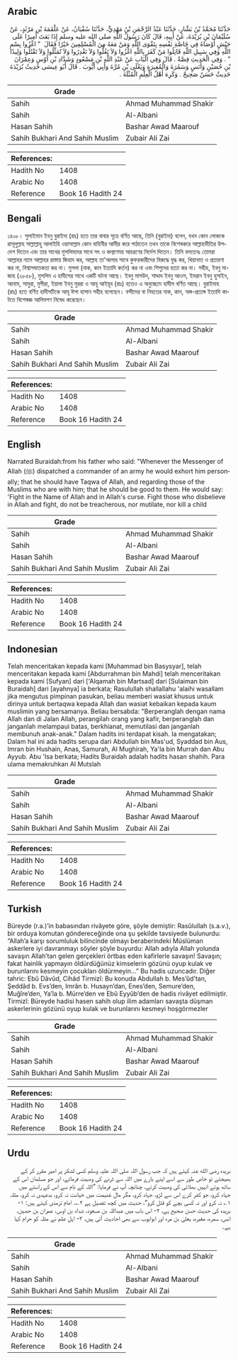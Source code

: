 ## Arabic


<div dir="rtl" lang="ar" style={{fontSize:'larger',backgroundColor:'#f8f9fa',padding:20}}>
حَدَّثَنَا مُحَمَّدُ بْنُ بَشَّارٍ، حَدَّثَنَا عَبْدُ الرَّحْمَنِ بْنُ مَهْدِيٍّ، حَدَّثَنَا سُفْيَانُ، عَنْ عَلْقَمَةَ بْنِ مَرْثَدٍ، عَنْ سُلَيْمَانَ بْنِ بُرَيْدَةَ، عَنْ أَبِيهِ، قَالَ كَانَ رَسُولُ اللَّهِ صلى الله عليه وسلم إِذَا بَعَثَ أَمِيرًا عَلَى جَيْشٍ أَوْصَاهُ فِي خَاصَّةِ نَفْسِهِ بِتَقْوَى اللَّهِ وَمَنْ مَعَهُ مِنَ الْمُسْلِمِينَ خَيْرًا فَقَالَ ‏ "‏ اغْزُوا بِسْمِ اللَّهِ وَفِي سَبِيلِ اللَّهِ قَاتِلُوا مَنْ كَفَرَ بِاللَّهِ اغْزُوا وَلاَ تَغُلُّوا وَلاَ تَغْدِرُوا وَلاَ تُمَثِّلُوا وَلاَ تَقْتُلُوا وَلِيدًا ‏"‏ ‏.‏ وَفِي الْحَدِيثِ قِصَّةٌ ‏.‏ قَالَ وَفِي الْبَابِ عَنْ عَبْدِ اللَّهِ بْنِ مَسْعُودٍ وَشَدَّادِ بْنِ أَوْسٍ وَعِمْرَانَ بْنِ حُصَيْنٍ وَأَنَسٍ وَسَمُرَةَ وَالْمُغِيرَةِ وَيَعْلَى بْنِ مُرَّةَ وَأَبِي أَيُّوبَ ‏.‏ قَالَ أَبُو عِيسَى حَدِيثُ بُرَيْدَةَ حَدِيثٌ حَسَنٌ صَحِيحٌ ‏.‏ وَكَرِهَ أَهْلُ الْعِلْمِ الْمُثْلَةَ ‏.‏
</div>
<div style={{backgroundColor:'#f8f9fa',padding:20, marginBottom: 10}}><table> <thead> <tr> <th>Grade</th> <th></th> </tr> </thead> <tbody> <tr><td>Sahih</td><td>Ahmad Muhammad Shakir</td></tr><tr><td>Sahih</td><td>Al-Albani</td></tr><tr><td>Hasan Sahih</td><td>Bashar Awad Maarouf</td></tr><tr><td>Sahih Bukhari And Sahih Muslim</td><td>Zubair Ali Zai</td></tr></tbody></table><table> <thead> <tr> <th>References:</th> <th></th> </tr> </thead> <tbody><tr><td>Hadith No</td><td>1408</td></tr><tr><td>Arabic No</td><td>1408</td></tr><tr><td>Reference</td><td>Book 16 Hadith 24</td></tr></tbody></table></div>

## Bengali


<div dir="ltr" lang="bn" style={{fontSize:'larger',backgroundColor:'#f8f9fa',padding:20}}>
১৪০৮। সুলাইমান ইবনু বুরাইদা (রাঃ) হতে তার বাবার সূত্রে বর্ণিত আছে, তিনি (বুরাইদা) বলেন, যখন কোন লোককে রাসূলুল্লাহ সাল্লাল্লাহু আলাইহি ওয়াসাল্লাম কোন বাহিনীর আমীর করে পাঠাতেন তখন তাকে বিশেষকরে আল্লাহভীতির উপদেশ দিতেন এবং তার সাথের মুসলিমদের সাথে সৎ ও কল্যাণময় আচরণের নির্দেশ দিতেন। তিনি বলতেনঃ তোমরা আল্লাহর নামে আল্লাহর রাস্তায় জিহাদ কর, আল্লাহ তা'আলার সাথে কুফরকারীদের বিরুদ্ধে যুদ্ধ কর, খিয়ানাত ও প্রতারণা কর না, বিশ্বাসঘাতকতা কর না। মুসলা (নাক, কান ইত্যাদি কর্তন) কর না এবং শিশুদের হত্যা কর না। সহীহ, ইবনু মা-জাহ (২৮৫৮), মুসলিম এ হাদীসের সাথে একটি ঘটনা আছে। ইবনু মাসউদ, শাদ্দাদ ইবনু আওস, ইমরান ইবনু হুসাইন, আনাম, সামুরা, মুগীরা, ইয়ালা ইবনু মুররা ও আবূ আইয়ূব (রাঃ) হতেও এ অনুচ্ছেদে হাদীস বর্ণিত আছে। বুরাইদাহ (রাঃ) হতে বর্ণিত হাদীসটিকে আবূ ঈসা হাসান সহীহ বলেছেন। বন্দীদের বা নিহতের নাক, কান, অঙ্গ-প্রত্যঙ্গ ইত্যাদি কাটতে বিশেষজ্ঞ আলিমগণ নিষেধ করেছেন।
</div>
<div style={{backgroundColor:'#f8f9fa',padding:20, marginBottom: 10}}><table> <thead> <tr> <th>Grade</th> <th></th> </tr> </thead> <tbody> <tr><td>Sahih</td><td>Ahmad Muhammad Shakir</td></tr><tr><td>Sahih</td><td>Al-Albani</td></tr><tr><td>Hasan Sahih</td><td>Bashar Awad Maarouf</td></tr><tr><td>Sahih Bukhari And Sahih Muslim</td><td>Zubair Ali Zai</td></tr></tbody></table><table> <thead> <tr> <th>References:</th> <th></th> </tr> </thead> <tbody><tr><td>Hadith No</td><td>1408</td></tr><tr><td>Arabic No</td><td>1408</td></tr><tr><td>Reference</td><td>Book 16 Hadith 24</td></tr></tbody></table></div>

## English


<div dir="ltr" lang="en" style={{fontSize:'larger',backgroundColor:'#f8f9fa',padding:20}}>
Narrated Buraidah:from his father who said: "Whenever the Messenger of Allah (ﷺ) dispatched a commander of an army he would exhort him personally; that he should have Taqwa of Allah, and regarding those of the Muslims who are with him; that he should be good to them. He would say: 'Fight in the Name of Allah and in Allah's curse. Fight those who disbelieve in Allah and fight, do not be treacherous, nor mutilate, nor kill a child
</div>
<div style={{backgroundColor:'#f8f9fa',padding:20, marginBottom: 10}}><table> <thead> <tr> <th>Grade</th> <th></th> </tr> </thead> <tbody> <tr><td>Sahih</td><td>Ahmad Muhammad Shakir</td></tr><tr><td>Sahih</td><td>Al-Albani</td></tr><tr><td>Hasan Sahih</td><td>Bashar Awad Maarouf</td></tr><tr><td>Sahih Bukhari And Sahih Muslim</td><td>Zubair Ali Zai</td></tr></tbody></table><table> <thead> <tr> <th>References:</th> <th></th> </tr> </thead> <tbody><tr><td>Hadith No</td><td>1408</td></tr><tr><td>Arabic No</td><td>1408</td></tr><tr><td>Reference</td><td>Book 16 Hadith 24</td></tr></tbody></table></div>

## Indonesian


<div dir="ltr" lang="id" style={{fontSize:'larger',backgroundColor:'#f8f9fa',padding:20}}>
Telah menceritakan kepada kami [Muhammad bin Basysyar], telah menceritakan kepada kami [Abdurrahman bin Mahdi] telah menceritakan kepada kami [Sufyan] dari ['Alqamah bin Martsad] dari [Sulaiman bin Buraidah] dari [ayahnya] ia berkata; Rasulullah shallallahu 'alaihi wasallam jika mengutus pimpinan pasukan, beliau memberi wasiat khusus untuk dirinya untuk bertaqwa kepada Allah dan wasiat kebaikan kepada kaum muslimin yang bersamanya. Beliau bersabda: "Berperanglah dengan nama Allah dan di Jalan Allah, perangilah orang yang kafir, berperanglah dan janganlah melampaui batas, berkhianat, memutilasi dan janganlah membunuh anak-anak." Dalam hadits ini terdapat kisah. Ia mengatakan; Dalam hal ini ada hadits serupa dari Abdullah bin Mas'ud, Syaddad bin Aus, Imran bin Hushain, Anas, Samurah, Al Mughirah, Ya'la bin Murrah dan Abu Ayyub. Abu 'Isa berkata; Hadits Buraidah adalah hadits hasan shahih. Para ulama memakruhkan Al Mutslah
</div>
<div style={{backgroundColor:'#f8f9fa',padding:20, marginBottom: 10}}><table> <thead> <tr> <th>Grade</th> <th></th> </tr> </thead> <tbody> <tr><td>Sahih</td><td>Ahmad Muhammad Shakir</td></tr><tr><td>Sahih</td><td>Al-Albani</td></tr><tr><td>Hasan Sahih</td><td>Bashar Awad Maarouf</td></tr><tr><td>Sahih Bukhari And Sahih Muslim</td><td>Zubair Ali Zai</td></tr></tbody></table><table> <thead> <tr> <th>References:</th> <th></th> </tr> </thead> <tbody><tr><td>Hadith No</td><td>1408</td></tr><tr><td>Arabic No</td><td>1408</td></tr><tr><td>Reference</td><td>Book 16 Hadith 24</td></tr></tbody></table></div>

## Turkish


<div dir="ltr" lang="tr" style={{fontSize:'larger',backgroundColor:'#f8f9fa',padding:20}}>
Büreyde (r.a.)’in babasından rivâyete göre, şöyle demiştir: Rasûlullah (s.a.v.), bir orduya komutan göndereceğinde ona şu şekilde tavsiyede bulunurdu: “Allah’a karşı sorumluluk bilincinde olmayı beraberindeki Müslüman askerlere iyi davranmayı söyler şöyle buyurdu: Allah adıyla Allah yolunda savaşın Allah’tan gelen gerçekleri örtbas eden kafirlerle savaşın! Savaşın; fakat hainlik yapmayın öldürdüğünüz kimselerin gözünü oyup kulak ve burunlarını kesmeyin çocukları öldürmeyin…” Bu hadis uzuncadır. Diğer tahric: Ebû Dâvûd, Cihâd Tirmizî: Bu konuda Abdullah b. Mes’ûd’tan, Şeddâd b. Evs’den, Imrân b. Husayn’dan, Enes’den, Semure’den, Muğîre’den, Ya’la b. Mürre’den ve Ebû Eyyûb’den de hadis rivâyet edilmiştir. Tirmizî: Büreyde hadisi hasen sahih olup ilim adamları savaşta düşman askerlerinin gözünü oyup kulak ve burunlarını kesmeyi hoşgörmezler
</div>
<div style={{backgroundColor:'#f8f9fa',padding:20, marginBottom: 10}}><table> <thead> <tr> <th>Grade</th> <th></th> </tr> </thead> <tbody> <tr><td>Sahih</td><td>Ahmad Muhammad Shakir</td></tr><tr><td>Sahih</td><td>Al-Albani</td></tr><tr><td>Hasan Sahih</td><td>Bashar Awad Maarouf</td></tr><tr><td>Sahih Bukhari And Sahih Muslim</td><td>Zubair Ali Zai</td></tr></tbody></table><table> <thead> <tr> <th>References:</th> <th></th> </tr> </thead> <tbody><tr><td>Hadith No</td><td>1408</td></tr><tr><td>Arabic No</td><td>1408</td></tr><tr><td>Reference</td><td>Book 16 Hadith 24</td></tr></tbody></table></div>

## Urdu


<div dir="rtl" lang="ur" style={{fontSize:'larger',backgroundColor:'#f8f9fa',padding:20}}>
بریدہ رضی الله عنہ کہتے ہیں کہ جب رسول اللہ صلی اللہ علیہ وسلم کسی لشکر پر امیر مقرر کر کے بھیجتے تو خاص طور سے اسے اپنے بارے میں اللہ سے ڈرنے کی وصیت فرماتے، اور جو مسلمان اس کے ساتھ ہوتے انہیں بھلائی کی وصیت کرتے، چنانچہ آپ نے فرمایا: ”اللہ کے نام سے اس کے راستے میں جہاد کرو، جو کفر کرے اس سے لڑو، جہاد کرو، مگر مال غنیمت میں خیانت نہ کرو، بدعہدی نہ کرو، مثلہ ۱؎ نہ کرو اور نہ کسی بچے کو قتل کرو“، حدیث میں کچھ تفصیل ہے ۲؎۔ امام ترمذی کہتے ہیں: ۱- بریدہ کی حدیث حسن صحیح ہے، ۲- اس باب میں عبداللہ بن مسعود، شداد بن اوس، عمران بن حصین، انس، سمرہ، مغیرہ، یعلیٰ بن مرہ اور ابوایوب سے بھی احادیث آئی ہیں، ۳- اہل علم نے مثلہ کو حرام کہا ہے۔
</div>
<div style={{backgroundColor:'#f8f9fa',padding:20, marginBottom: 10}}><table> <thead> <tr> <th>Grade</th> <th></th> </tr> </thead> <tbody> <tr><td>Sahih</td><td>Ahmad Muhammad Shakir</td></tr><tr><td>Sahih</td><td>Al-Albani</td></tr><tr><td>Hasan Sahih</td><td>Bashar Awad Maarouf</td></tr><tr><td>Sahih Bukhari And Sahih Muslim</td><td>Zubair Ali Zai</td></tr></tbody></table><table> <thead> <tr> <th>References:</th> <th></th> </tr> </thead> <tbody><tr><td>Hadith No</td><td>1408</td></tr><tr><td>Arabic No</td><td>1408</td></tr><tr><td>Reference</td><td>Book 16 Hadith 24</td></tr></tbody></table></div>